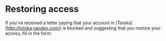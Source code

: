 # Restoring access

If you've received a letter saying that your account in [Toloka] (http://toloka.yandex.com/) is blocked and suggesting that you
restore your access, fill in the form:

<YandexForm name="registration" src="https://forms.yandex.com/surveys/13464611.aae9597a9c66c630f2b7810fbddb942128830095/?lang=en&iframe=1&service=toloka-ai"/>
